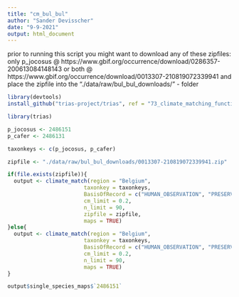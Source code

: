 ```yaml
---
title: "cm_bul_bul"
author: "Sander Devisscher"
date: "9-9-2021"
output: html_document
---
```


prior to running this script you might want to download any of these zipfiles:
only p_jocosus @ https://www.gbif.org/occurrence/download/0286357-200613084148143 or
both @ https://www.gbif.org/occurrence/download/0013307-210819072339941 
and place the zipfile into the "./data/raw/bul_bul_downloads/" - folder

```r
library(devtools)
install_github("trias-project/trias", ref = "73_climate_matching_function")

library(trias)
```

```r
p_jocosus <- 2486151
p_cafer <- 2486131

taxonkeys <- c(p_jocosus, p_cafer)
```

```r
zipfile <- "./data/raw/bul_bul_downloads/0013307-210819072339941.zip"

if(file.exists(zipfile)){
  output <- climate_match(region = "Belgium",
                        taxonkey = taxonkeys,
                        BasisOfRecord = c("HUMAN_OBSERVATION", "PRESERVED_SPECIMEN", "UNKNOWN"),
                        cm_limit = 0.2,
                        n_limit = 90,
                        zipfile = zipfile,
                        maps = TRUE)
}else{
  output <- climate_match(region = "Belgium",
                        taxonkey = taxonkeys,
                        BasisOfRecord = c("HUMAN_OBSERVATION", "PRESERVED_SPECIMEN", "UNKNOWN"),
                        cm_limit = 0.2,
                        n_limit = 90,
                        maps = TRUE)
}
```

```r
output$single_species_maps$`2486151`


```

